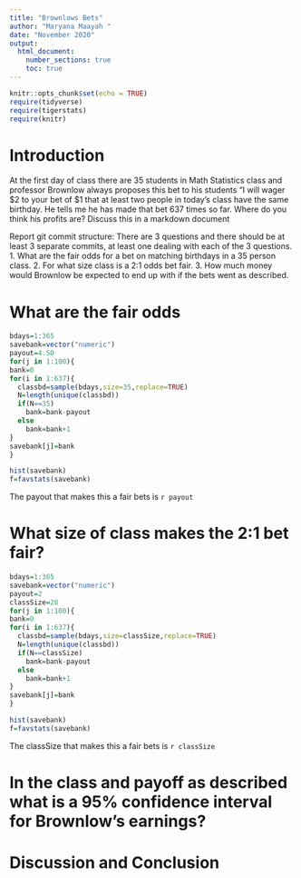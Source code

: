 ```yaml
---
title: "Brownlows Bets"
author: "Maryana Maayah "
date: "November 2020"
output: 
  html_document:
    number_sections: true
    toc: true
---
```


```r
knitr::opts_chunk$set(echo = TRUE)
require(tidyverse)
require(tigerstats)
require(knitr)
```


<!-- We recommend you use git branches -- create a separate branch for each major section i.e. Introduction, Methods, Results, Inferential Results, and Discussion and Conclusions - leave the YAML block untouched until the final merge where you put in your own name !-->

# Introduction

<!--In this section you explain what you are trying to show.  Where did the data come from?  What is the research or other question you are trying to answer?!-->

 At the first day of class there are 35 students in Math Statistics class and professor Brownlow always proposes this bet to his students "I will wager $2 to your bet of $1 that at least two people in today's class have  the same birthday.  He tells me he has made that bet 637 times so far. Where do you think his profits are? Discuss this in a markdown document
 
Report git commit structure:
There are 3 questions and there should be at least 3 separate commits, at least one dealing with each of the 3 questions.
1. What are the fair odds for a bet on matching birthdays in a 35 person class.
2. For what size class is a 2:1 odds bet fair.
3. How much money would Brownlow be expected to end up with if the bets went as described.

# What are the fair odds  


<!--Decide on your methods:  In this section explain the approach you will take to attack the issue --- how will you decide on a likely estimate of professor Brownlow's earnings or losses after 637 bets. Also explain how you construct a 95% confidence interval about your estimate of his winnings !-->

```r
bdays=1:365
savebank=vector("numeric")
payout=4.50
for(j in 1:100){
bank=0
for(i in 1:637){
  classbd=sample(bdays,size=35,replace=TRUE)
  N=length(unique(classbd))
  if(N==35)
    bank=bank-payout
  else
    bank=bank+1
}
savebank[j]=bank
}
```


```r
hist(savebank)
f=favstats(savebank)
```
The payout that makes this a fair bets is `r payout`

# What size of class makes the 2:1 bet fair?  
<!--Explain and display the results of your method of coming up with the estimate of professor Brownlows betting profits!-->

```r
bdays=1:365
savebank=vector("numeric")
payout=2
classSize=28
for(j in 1:100){
bank=0
for(i in 1:637){
  classbd=sample(bdays,size=classSize,replace=TRUE)
  N=length(unique(classbd))
  if(N==classSize)
    bank=bank-payout
  else
    bank=bank+1
}
savebank[j]=bank
}
```


```r
hist(savebank)
f=favstats(savebank)
```
The classSize that makes this a fair bets is `r classSize`


# In the class and payoff as described what is a 95% confidence interval for Brownlow's earnings?
  
<!--Explain and display your method of coming up with a 95% confidence interval of  professor Brownlows winnings (or losings)-->


# Discussion and Conclusion

<!--Discussion and conclusion here.  If professor Brownlow is consistantly making or losing money how could he change his payout so that his profits center on zero?  Also discuss what size his class should be in order to have his current scheme balance at zero profit.!-->

